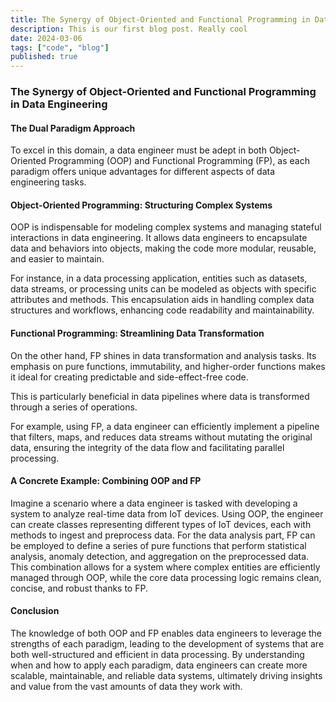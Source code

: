 ```yaml
---
title: The Synergy of Object-Oriented and Functional Programming in Data Engineering
description: This is our first blog post. Really cool
date: 2024-03-06
tags: ["code", "blog"]
published: true
---
```


### The Synergy of Object-Oriented and Functional Programming in Data Engineering

#### The Dual Paradigm Approach

To excel in this domain, a data engineer must be adept in both Object-Oriented Programming (OOP) and Functional Programming (FP), as each paradigm offers unique advantages for different aspects of data engineering tasks.

#### Object-Oriented Programming: Structuring Complex Systems

OOP is indispensable for modeling complex systems and managing stateful interactions in data engineering. It allows data engineers to encapsulate data and behaviors into objects, making the code more modular, reusable, and easier to maintain.

For instance, in a data processing application, entities such as datasets, data streams, or processing units can be modeled as objects with specific attributes and methods. This encapsulation aids in handling complex data structures and workflows, enhancing code readability and maintainability.

#### Functional Programming: Streamlining Data Transformation

On the other hand, FP shines in data transformation and analysis tasks. Its emphasis on pure functions, immutability, and higher-order functions makes it ideal for creating predictable and side-effect-free code.

This is particularly beneficial in data pipelines where data is transformed through a series of operations.

For example, using FP, a data engineer can efficiently implement a pipeline that filters, maps, and reduces data streams without mutating the original data, ensuring the integrity of the data flow and facilitating parallel processing.

#### A Concrete Example: Combining OOP and FP

Imagine a scenario where a data engineer is tasked with developing a system to analyze real-time data from IoT devices. Using OOP, the engineer can create classes representing different types of IoT devices, each with methods to ingest and preprocess data. For the data analysis part, FP can be employed to define a series of pure functions that perform statistical analysis, anomaly detection, and aggregation on the preprocessed data. This combination allows for a system where complex entities are efficiently managed through OOP, while the core data processing logic remains clean, concise, and robust thanks to FP.

#### Conclusion

The knowledge of both OOP and FP enables data engineers to leverage the strengths of each paradigm, leading to the development of systems that are both well-structured and efficient in data processing. By understanding when and how to apply each paradigm, data engineers can create more scalable, maintainable, and reliable data systems, ultimately driving insights and value from the vast amounts of data they work with.
